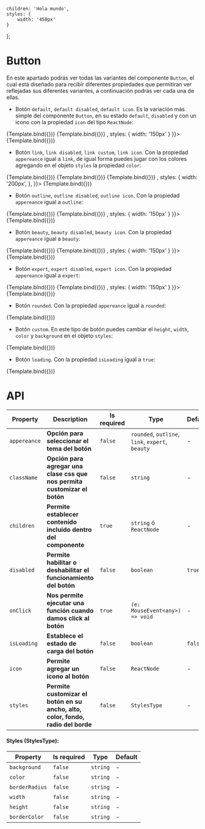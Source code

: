 

<Meta title="UI/UiButton" component={UiButton} />

    children: 'Hola mundo',
    styles: {
        width: '450px'
    }
};


# Button

En este apartado podrás ver todas las variantes del componente `Button`, el cual está diseñado para 
recibir diferentes propiedades que permitiran ver reflejadas sus diferentes variantes, a continuación podrás
ver cada una de ellas.

- Botón `default`, `default disabled`, `default icon`. Es la variación más simple del componente `Button`, en su estado `default`, `disabled`
y con un icono con la propiedad `icon` del tipo `ReactNode`:

<Canvas>
    <Story
        name="Button Default"
        args={{
            ...defaultArgs,
            children: 'Default',
            styles: {
                width: '150px'
            }
        }}>
        {Template.bind({})}
    </Story>
    <Story
        name="Button Disabled"
        args={{
            ...defaultArgs,
            children: 'Disabled',
            disabled: true,
            styles: {
                width: '150px'
            }
        }}>
        {Template.bind({})}
   </Story>
   <Story
        name="Button Icon"
        args={{
            ...defaultArgs,
            children: 'Icon',
            icon: <span className="icon-check" />,
            styles: {
                width: '150px'
            }
        }}>
        {Template.bind({})}
   </Story>
</Canvas>


- Botón `link`, `link disabled`, `link custom`, `link icon`. 
Con la propiedad `appereance` igual a `link`, de igual forma 
puedes jugar con los colores agregando en el objeto `styles` la propiedad `color`: 

<Canvas>
    <Story
        name="Button Link"
        args={{
            ...defaultArgs,
            appereance: 'link',
            children: 'Link',
            styles: {
                width: '150px'
            }
        }}>
        {Template.bind({})}
   </Story>
   <Story
        name="Button Link Disabled"
        args={{
            ...defaultArgs,
            appereance: 'link',
            children: 'Link disabled',
            styles: {
                width: '150px'
            },
            disabled: true
        }}>
        {Template.bind({})}
   </Story>
   <Story
        name="Button Link Custom"
        args={{
            ...defaultArgs,
            appereance: 'link',
            children: 'Link custom',
            styles: {
                width: '150px',
                color: '#F93C00'
            }
        }}>
        {Template.bind({})}
   </Story>
   <Story
        name="Button Link Icon"
        args={{
            ...defaultArgs,
            appereance: 'link',
            children: 'Link icon',
            icon: <span className="icon-check" />,
            styles: {
                width: '200px',
            },
        }}>
        {Template.bind({})}
   </Story>
</Canvas>

- Botón `outline`, `outline disabled`, `outline icon`.
Con la propiedad `appereance` igual a `outline`:

<Canvas>
    <Story
        name="Button Outline"
        args={{
            ...defaultArgs,
            children: 'Outline',
            appereance: 'outline',
            styles: {
                width: '150px'
            }
        }}>
        {Template.bind({})}
    </Story>
    <Story
        name="Button Outline Disabled"
        args={{
            ...defaultArgs,
            children: 'Disabled',
            appereance: 'outline',
            disabled: true,
            styles: {
                width: '150px'
            }
        }}>
        {Template.bind({})}
   </Story>
   <Story
        name="Button Outline Icon"
        args={{
            ...defaultArgs,
            children: 'Icon',
            appereance: 'outline',
            icon: <span className="icon-check" />,
            styles: {
                width: '150px'
            }
        }}>
        {Template.bind({})}
   </Story>
</Canvas>

- Botón `beauty`, `beauty disabled`, `beauty icon`.
Con la propiedad `appereance` igual a `beauty`:

<Canvas>
    <Story
        name="Button Beauty"
        args={{
            ...defaultArgs,
            children: 'Outline',
            appereance: 'beauty',
            styles: {
                width: '150px'
            }
        }}>
        {Template.bind({})}
    </Story>
    <Story
        name="Button Beauty Disabled"
        args={{
            ...defaultArgs,
            children: 'Disabled',
            appereance: 'beauty',
            disabled: true,
            styles: {
                width: '150px'
            }
        }}>
        {Template.bind({})}
   </Story>
   <Story
        name="Button Beauty Icon"
        args={{
            ...defaultArgs,
            children: 'Icon',
            appereance: 'beauty',
            icon: <span className="icon-check" />,
            styles: {
                width: '150px'
            }
        }}>
        {Template.bind({})}
   </Story>
</Canvas>

- Botón `expert`, `expert disabled`, `expert icon`.
Con la propiedad `appereance` igual a `expert`:

<Canvas>
    <Story
        name="Button Expert"
        args={{
            ...defaultArgs,
            children: 'Expert',
            appereance: 'expert',
            styles: {
                width: '150px'
            }
        }}>
        {Template.bind({})}
    </Story>
    <Story
        name="Button Expert Disabled"
        args={{
            ...defaultArgs,
            children: 'Disabled',
            appereance: 'expert',
            disabled: true,
            styles: {
                width: '150px'
            }
        }}>
        {Template.bind({})}
   </Story>
   <Story
        name="Button Expert Icon"
        args={{
            ...defaultArgs,
            children: 'Icon',
            appereance: 'expert',
            icon: <span className="icon-check" />,
            styles: {
                width: '150px'
            }
        }}>
        {Template.bind({})}
   </Story>
</Canvas>

- Botón `rounded`. Con la propiedad `appereance` igual a `rounded`:

<Canvas>
    <Story
        name="Button Rounded"
        args={{
            ...defaultArgs,
            children: 'Rounded',
            appereance: 'rounded',
            styles: {
                width: '200px',
            }
        }}>
        {Template.bind({})}
    </Story>
</Canvas>

- Botón `custom`. En este tipo de botón puedes cambiar el `height`, `width`, `color` y `background` en el objeto `styles`:

<Canvas>
    <Story
        name="Button Custom"
        args={{
            ...defaultArgs,
            children: 'Custom',
            styles: {
                width: '200px',
                height: '70px',
                color: 'white',
                background: 'red'
            }
        }}>
        {Template.bind({})}
    </Story>
</Canvas>

- Botón `loading`. Con la propiedad `isLoading` igual a `true`:

<Canvas>
    <Story
        name="Button Loading"
        args={{
            ...defaultArgs,
            children: 'Loader',
            isLoading: true,
            styles: {
                width: '200px'
            }
        }}>
        {Template.bind({})}
    </Story>
</Canvas>


# API

| Property     | **Description**                                                                  | Is required | Type                                            | Default |
|--------------|----------------------------------------------------------------------------------|-------------|-------------------------------------------------|---------|
| `appereance` | **Opción para seleccionar el tema del botón**                                    | `false`     | `rounded`, `outline`, `link`, `expert`, `beauty` | -       |
| `className`  | **Opción para agregar una clase css que nos permita customizar el botón**        | `false`     | `string`                                        | -       |
| `children`   | **Permite establecer contenido incluído dentro del componente**                  | `true`      | `string` ó `ReactNode`                          | -       |
| `disabled`   | **Permite habilitar o deshabilitar el funcionamiento del botón**                 | `false`     | `boolean`                                       | `true`  |
| `onClick`    | **Nos permite ejecutar una función cuando damos click al botón**                 | `true`      | `(e: MouseEvent<any>) => void`                  | -       |
| `isLoading`  | **Establece el estado de carga del botón**                                       | `false`     | `boolean`                                       | `false` |
| `icon`       | **Permite agregar un icono al botón**                                            | `false`     | `ReactNode`                                     | -       |
| `styles`     | **Permite customizar el botón en su ancho, alto, color, fondo, radio del borde** | `false`     | `StylesType`                                    | -       |



#### Styles (StylesType):

| Property       | Is required | Type     | Default |
|----------------|-------------|----------|---------|
| `background`   | `false`     | `string` | -       |
| `color`        | `false`     | `string` | -       |
| `borderRadius` | `false`     | `string` | -       |
| `width`        | `false`     | `string` | -       |
| `height`       | `false`     | `string` | -       |
| `borderColor`  | `false`     | `string` | -       |